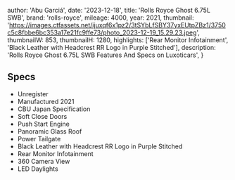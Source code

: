 
  author: 'Abu Garciá',
  date: '2023-12-18',
  title: 'Rolls Royce Ghost 6.75L SWB',
  brand: 'rolls-royce',
  mileage: 4000,
  year: 2021,
  thumbnail: 'https://images.ctfassets.net/ijuxqf6x1pz2/3tSYbLfSBY37yxEUtpZBz1/3750c5c8fbbe6bc353a17e21fc9ffe73/photo_2023-12-19_15.29.23.jpeg',
  thumbnailW: 853,
  thumbnailH: 1280,
  highlights: ['Rear Monitor Infotainment', 'Black Leather with Headcrest RR Logo in Purple Stitched'],
  description:
    'Rolls Royce Ghost 6.75L SWB Features And Specs on Luxoticars',
}


## Specs
- Unregister
- Manufactured 2021
- CBU Japan Specification 
- Soft Close Doors 
- Push Start Engine 
- Panoramic Glass Roof 
- Power Tailgate 
- Black Leather with Headcrest RR Logo in Purple Stitched
- Rear Monitor Infotainment 
- 360 Camera View 
- LED Daylights

<Featured
  title="Black Leather with Headcrest RR Logo in Purple Stitched"
  src="https://images.ctfassets.net/ijuxqf6x1pz2/6XynCUivH4GKkzyQcLqqFl/01463814bae46b23fe2a9c3e9d734d11/photo_2023-12-19_15.28.58.jpeg"
  features={[]}
/>
